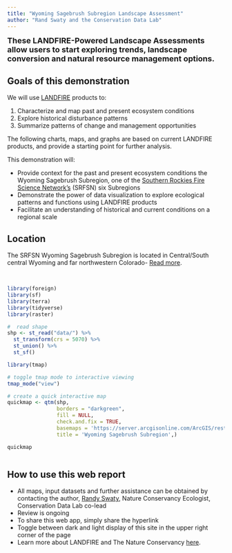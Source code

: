 ---
title: "Wyoming Sagebrush Subregion Landscape Assessment"
author: "Rand Swaty and the Conservation Data Lab"
---

<font size="4"> 
**These LANDFIRE-Powered Landscape Assessments allow users to start exploring trends, landscape conversion and natural resource management options. **

</font> 

## Goals of this demonstration

We will use [LANDFIRE](https://landfire.gov/){target="blank"} products to:

1. Characterize and map past and present ecosystem conditions
2. Explore historical disturbance patterns
3. Summarize patterns of change and management opportunities


The following charts, maps, and graphs are based on current LANDFIRE products, and provide a starting point for further analysis.

This demonstration will:

* Provide context for the past and present ecosystem conditions the Wyoming Sagebrush Subregion, one of the [Southern Rockies Fire Science Network's](https://www.southernrockiesfirescience.org/){target="blank"} (SRFSN) six Subregions
* Demonstrate the power of data visualization to explore ecological patterns and functions using LANDFIRE products
* Facilitate an understanding of historical and current conditions on a regional scale

## Location

The SRFSN Wyoming Sagebrush Subregion is located in Central/South central Wyoming and far northwestern Colorado- [Read more](https://www.southernrockiesfirescience.org/wyoming-sagebrush/){target="blank"}. 


<br>

```{r libraries, message=FALSE, warning=FALSE, include=FALSE}

library(foreign)
library(sf)
library(terra)
library(tidyverse)
library(raster)


```


```{r read shapefile, message=FALSE, warning=FALSE, include=FALSE}
#  read shape
shp <- st_read("data/") %>% 
  st_transform(crs = 5070) %>%
  st_union() %>%
  st_sf()
```

```{r locator map, message=FALSE, warning=FALSE, echo=FALSE}
library(tmap)

# toggle tmap mode to interactive viewing
tmap_mode("view")

# create a quick interactive map
quickmap <- qtm(shp, 
                borders = "darkgreen", 
                fill = NULL, 
                check.and.fix = TRUE, 
                basemaps = 'https://server.arcgisonline.com/ArcGIS/rest/services/World_Topo_Map/MapServer/tile/{z}/{y}/{x}',
                title = 'Wyoming Sagebrush Subregion',)

quickmap



```

## How to use this web report

* All maps, input datasets and further assistance can be obtained by contacting the author, [Randy Swaty](mailto:rswaty@tnc.org){target="blank"}, Nature Conservancy Ecologist, Conservation Data Lab co-lead
* Review is ongoing
* To share this web app, simply share the hyperlink
* Toggle between dark and light display of this site in the upper right corner of the page
* Learn more about LANDFIRE and The Nature Conservancy [here](about.qmd){target="blank}.   



